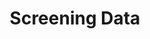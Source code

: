 ---
title: "Screening Data"
description: "Retrieve detailed screening results for a specific applicant."
---